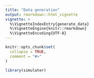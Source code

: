 ```yaml
---
title: "Data generation"
output: rmarkdown::html_vignette
vignette: >
  %\VignetteIndexEntry{generate_data}
  %\VignetteEngine{knitr::rmarkdown}
  %\VignetteEncoding{UTF-8}
---
```


```r
knitr::opts_chunk$set(
  collapse = TRUE,
  comment = "#>"
)
```

```r
library(simulater)
```

